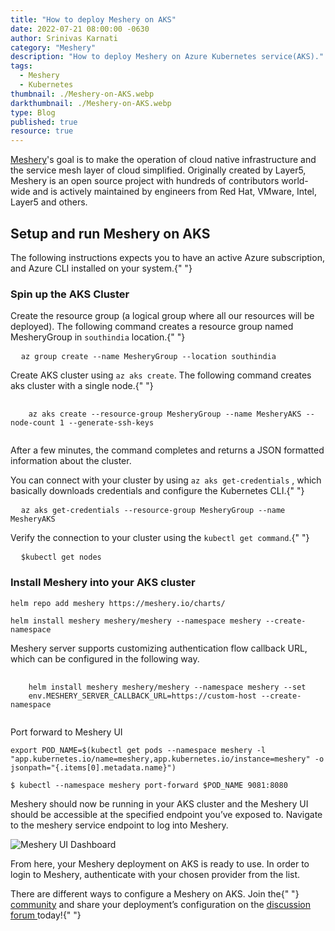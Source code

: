 ```yaml
---
title: "How to deploy Meshery on AKS"
date: 2022-07-21 08:00:00 -0630
author: Srinivas Karnati
category: "Meshery"
description: "How to deploy Meshery on Azure Kubernetes service(AKS)."
tags:
  - Meshery
  - Kubernetes
thumbnail: ./Meshery-on-AKS.webp
darkthumbnail: ./Meshery-on-AKS.webp
type: Blog
published: true
resource: true
---
```



<BlogWrapper>

<div class="intro">
  <p>
    <a href="https://meshery.io/">Meshery</a>'s goal is to make the operation of cloud native
    infrastructure and the service mesh layer of cloud simplified. Originally created by Layer5,
    Meshery is an open source project with hundreds of contributors world-wide and is actively
    maintained by engineers from Red Hat, VMware, Intel, Layer5 and others.
  </p>
</div>
<h2>Setup and run Meshery on AKS</h2>
<p>
  The following instructions expects you to have an active Azure subscription, and Azure CLI
  installed on your system.{" "}
</p>
<h3> Spin up the AKS Cluster</h3>
<p>
  Create the resource group (a logical group where all our resources will be deployed). The
  following command creates a resource group named MesheryGroup in <code>southindia</code> location.{" "}
</p>
<pre>
  <code class="language-bash">az group create --name MesheryGroup --location southindia</code>
</pre>

<p>
  Create AKS cluster using <code>az aks create</code>. The following command creates aks cluster
  with a single node.{" "}
</p>

<pre>
  <code class="language-bash">
    az aks create --resource-group MesheryGroup --name MesheryAKS --node-count 1 --generate-ssh-keys
  </code>
</pre>

<p>
  After a few minutes, the command completes and returns a JSON formatted information about the
  cluster.
</p>
<p>
  You can connect with your cluster by using <code>az aks get-credentials</code> , which basically
  downloads credentials and configure the Kubernetes CLI.{" "}
</p>
<pre>
  <code>az aks get-credentials --resource-group MesheryGroup --name MesheryAKS</code>
</pre>
<p>
  Verify the connection to your cluster using the <code>kubectl get command</code>.{" "}
</p>
<pre>
  <code>$kubectl get nodes</code>
</pre>
<h3>Install Meshery into your AKS cluster</h3>

```
helm repo add meshery https://meshery.io/charts/

helm install meshery meshery/meshery --namespace meshery --create-namespace

```

<p>
  Meshery server supports customizing authentication flow callback URL, which can be configured in
  the following way.
</p>

<pre>
  <code>
    helm install meshery meshery/meshery --namespace meshery --set
    env.MESHERY_SERVER_CALLBACK_URL=https://custom-host --create-namespace
  </code>
</pre>

<p>Port forward to Meshery UI</p>

```
export POD_NAME=$(kubectl get pods --namespace meshery -l "app.kubernetes.io/name=meshery,app.kubernetes.io/instance=meshery" -o jsonpath="{.items[0].metadata.name}")

$ kubectl --namespace meshery port-forward $POD_NAME 9081:8080

```

<p>
  Meshery should now be running in your AKS cluster and the Meshery UI should be accessible at the
  specified endpoint you’ve exposed to. Navigate to the meshery service endpoint to log into
  Meshery.
</p>

<div>
  <img src={mesheryui} className="image-center" alt="Meshery UI Dashboard" />
</div>

<p>
  From here, your Meshery deployment on AKS is ready to use. In order to login to Meshery,
  authenticate with your chosen provider from the list.
</p>
<p>
  There are different ways to configure a Meshery on AKS. Join the{" "}
  <a href="https://layer5.io/community">community</a> and share your deployment’s configuration on
  the <a href="https://discuss.layer5.io/"> discussion forum </a>today!{" "}
</p>

</BlogWrapper>
